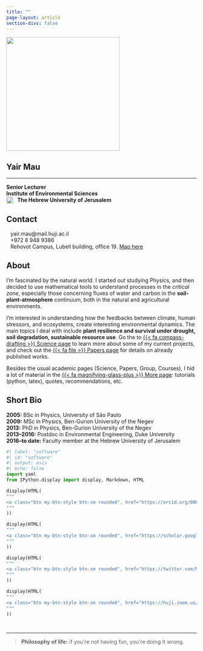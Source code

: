 ```yaml
---
title: ""
page-layout: article
section-divs: false
---
```


<!-- {{< fa thumbs-up >}}  -->

<!-- trick from here
https://stackoverflow.com/questions/18032220/how-to-change-source-of-img-tag-on-hover -->
::: {layout="[20,30]" layout-valign="center"}

:::: image_here
<!-- <img src="archive/images/group/yair2022_primitive.png" 
    onmouseover="this.src='archive/images/group/yair2022.png'"
    onmouseout="this.src='archive/images/group/yair2022_primitive.png'"
    border="0" alt="" width="300px" class="rounded-circle"/> -->
<!-- <img src="archive/images/group/150.png"
    border="0" alt="" width="300px" class="rounded-circle"/> -->
<img src="archive/images/group/6.png"
    border="0" alt="" width="300px"/>
::::

:::: name_here
# Yair Mau

----

<span class="iconify" data-icon="bi:person-circle"></span> **Senior Lecturer**  
<span class="iconify" data-icon="icomoon-free:leaf" data-rotate="270deg"></span> **Institute of Environmental Sciences**  
 <img class="invert" src="archive/images/huji-gray-transparent.png" width="18" style='vertical-align:top;' align="left"> &nbsp; **The Hebrew University of Jerusalem**
::::

:::

## Contact
<i class="fas fa-envelope fa-fw fa-lg svv" aria-hidden="true"></i> <span>&ensp;</span> yair.mau@mail.huji.ac.il   
<i class="fa-solid fa-phone fa-fw fa-lg svv"></i>
<span>&ensp;</span> +972 8 948 9386  
<i class="fas fa-map-marked-alt fa-fw fa-lg svv"></i> <span>&ensp;</span> Rehovot Campus, Lubell building, office 19. <a href="https://goo.gl/maps/DM62y5VXAxJ2" target="_blank">Map here</a>

## About

I'm fascinated by the natural world.
I started out studying Physics, and then decided to use mathematical tools to understand processes in the *critical zone*, especially those concerning fluxes of water and carbon in the **soil-plant-atmosphere** continuum, both in the natural and agricultural environments.

I'm interested in understanding how the feedbacks between climate, human stressors, and ecosystems, create interesting environmental dynamics.
The main topics I deal with include **plant resilience and survival under drought, soil degradation, sustainable resource use**.
Go the to [{{< fa compass-drafting >}} Science page](/science.html) to learn more about some of my current projects, and check out the [{{< fa file >}} Papers page](/papers.html) for details on already published works.

Besides the usual academic pages (Science, Papers, Group, Courses), I hid a lot of material in the [{{< fa magnifying-glass-plus >}} More page](/more): tutorials (python, latex), quotes, recommendations, etc.

## Short Bio
**2005:** BSc in Physics, University of São Paulo  
**2009:** MSc in Physics, Ben-Gurion University of the Negev  
**2013:** PhD in Physics, Ben-Gurion University of the Negev  
**2013--2016:** Postdoc in Environmental Engineering, Duke University  
**2016--to date:** Faculty member at the Hebrew University of Jerusalem

```python
#| label: "software"
#| id: "software"
#| output: asis
#| echo: false
import yaml
from IPython.display import display, Markdown, HTML

display(HTML(
"""
<a class="btn my-btn-style btn-sm rounded", href="https://orcid.org/0000-0001-6987-7597" target="_blank">ORCID</a>
"""
))

display(HTML(
"""
<a class="btn my-btn-style btn-sm rounded", href="https://scholar.google.com/citations?user=kiKmEQMAAAAJ&hl=en&oi=ao" target="_blank">Scholar</a>
"""
))

display(HTML(
"""
<a class="btn my-btn-style btn-sm rounded", href="https://twitter.com/MauYair" target="_blank">Twitter</a>
"""
))

display(HTML(
"""
<a class="btn my-btn-style btn-sm rounded", href="https://huji.zoom.us/my/yairmau" target="_blank">Zoom</a>
"""
))




```

---

> **Philosophy of life:** if you're not having fun, you're doing it wrong.
